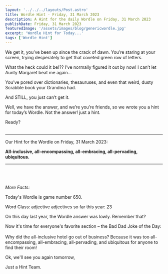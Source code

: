 ```yaml
---
layout: '../../../layouts/Post.astro'
title: Wordle Hint - Friday, 31 March 2023
description: A Hint for the daily Wordle on Friday, 31 March 2023
publishDate: Friday, 31 March 2023
featuredImage: '/assets/images/blog/genericwordle.jpg'
excerpt: 'Wordle Hint for Today...'
tags: ['Wordle Hint']
---
```


We get it, you’ve been up since the crack of dawn. You’re staring at your screen, trying desperately to get that coveted green row of letters. 

What the heck could it be!??
I’ve normally figured it out by now!
I can’t let Aunty Margaret beat me again… 

You’ve pored over dictionaries, thesauruses, and even that weird, dusty Scrabble book your Grandma had.

And STILL, you just can’t get it. 

Well, we have the answer, and we’re you’re friends, so we wrote you a hint for today’s Wordle.
Not the answer! just a hint. 

Ready?<br /><br />

----

Our Hint for the Wordle on Friday, 31 March 2023:

**All-inclusive, all-encompassing, all-embracing, all-pervading, ubiquitous.** 


----

<br /><br /><br />*More Facts:*

Today's Wordle is game number 650.

Word Class: adjective adjectives so far this year: 23 

On this day last year, the Wordle answer was lowly. Remember that? 

Now it's time for everyone's favorite section – the Bad Dad Joke of the Day:<br /><br />Why did the all-inclusive hotel go out of business? Because it was too all-encompassing, all-embracing, all-pervading, and ubiquitous for anyone to find their room! 

Ok, we'll see you again tomorrow, 

Just a Hint Team.